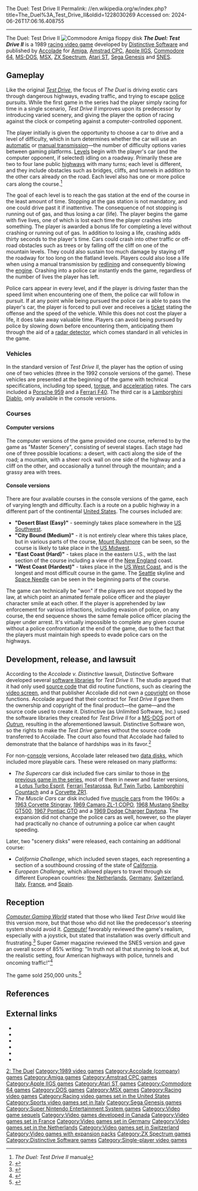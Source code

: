 The Duel: Test Drive II
Permalink: //en.wikipedia.org/w/index.php?title=The_Duel%3A_Test_Drive_II&oldid=1228030269
Accessed on: 2024-06-26T17:06:16.408755



------
The Duel: Test Drive II
{{Short description|1989 video game by Distinctive Software}}
{{More citations needed|date=October 2021}}
{{Infobox video game
| title = The Duel: Test Drive II
| image = The Duel Test Drive II cover.jpg
| caption = Cover art for PC versions which feature the [[Ferrari F40|1989 Ferrari F40]] (top) and the [[Porsche 959|1989 Porsche 959]] (bottom)
| developer = [[Distinctive Software]]
| publisher = [[Accolade (company)|Accolade]]
| series = ''[[Test Drive (series)|Test Drive]]''
| designer = [[Don Mattrick]]<br />Amory Wong
| producer = [[Shelley Day]]
| programmer = Kris Hatlelid<br />Kevin Pickell<br />Hanno Lemke
| artist = John Boechler<br />Theresa Henry
| composer = Kris Hatlelid
| platforms = [[Amiga]], [[Amstrad CPC]], [[Apple IIGS]], [[Commodore 64]], [[MS-DOS]], [[MSX]], [[ZX Spectrum]], [[Atari ST]], [[Sega Genesis]], [[Super Nintendo Entertainment System|SNES]]
| released = {{vgrelease|NA|1989|EU|1989}}'''Atari ST'''{{vgrelease|EU|1990}}'''Sega Genesis'''{{vgrelease|NA|1992|EU|1992}}'''SNES'''{{vgrelease|NA|December 1992|EU|March 1993}}
| genre = [[Racing video game|Racing]]
| modes = [[Single-player video game|Single-player]]
}}
[[File:Test Drive II (Amiga).jpg|thumb|Commodore Amiga floppy disk]]
'''''The Duel: Test Drive II''''' is a 1989 [[racing video game]] developed by [[Distinctive Software]] and published by [[Accolade (company)|Accolade]] for [[Amiga]], [[Amstrad CPC]], [[Apple IIGS]], [[Commodore 64]], [[MS-DOS]], [[MSX]], [[ZX Spectrum]], [[Atari ST]], [[Sega Genesis]] and [[Super Nintendo Entertainment System|SNES]].

==Gameplay==
Like the original ''[[Test Drive (1987 video game)|Test Drive]]'', the focus of ''The Duel'' is driving exotic cars through dangerous highways, evading traffic, and trying to escape [[police]] pursuits. While the first game in the series had the player simply racing for time in a single scenario, ''Test Drive II'' improves upon its predecessor by introducing varied scenery, and giving the player the option of racing against the clock or competing against a computer-controlled opponent.

The player initially is given the opportunity to choose a car to drive and a level of difficulty, which in turn determines whether the car will use an [[automatic transmission|automatic]] or [[manual transmission]]—the number of difficulty options varies between gaming platforms. [[Level (computer and video games)|Level]]s begin with the player's car (and the computer opponent, if selected) idling on a roadway. Primarily these are two to four lane public [[highway]]s with many turns; each level is different, and they include obstacles such as bridges, cliffs, and tunnels in addition to the other cars already on the road. Each level also has one or more police cars along the course.<ref>''The Duel: Test Drive II'' manual</ref>

The goal of each level is to reach the gas station at the end of the course in the least amount of time. Stopping at the gas station is not mandatory, and one could drive past it if inattentive. The consequence of not stopping is running out of gas, and thus losing a car (life). The player begins the game with five lives, one of which is lost each time the player crashes into something. The player is awarded a bonus life for completing a level without crashing or running out of gas. In addition to losing a life, crashing adds thirty seconds to the player's time. Cars could crash into other traffic or off-road obstacles such as trees or by falling off the cliff on one of the mountain levels. They could also sustain too much damage by staying off the roadway for too long on the flatland levels. Players could also lose a life when using a manual transmission by [[redline|redlining]] and consequently blowing the [[internal combustion engine|engine]]. Crashing into a police car instantly ends the game, regardless of the number of lives the player has left.

Police cars appear in every level, and if the player is driving faster than the speed limit when encountering one of them, the police car will follow in pursuit. If at any point while being pursued the police car is able to pass the player's car, the player is forced to pull over and receives a [[traffic ticket|ticket]] stating the offense and the speed of the vehicle. While this does not cost the player a life, it does take away valuable time. Players can avoid being pursued by police by slowing down before encountering them, anticipating them through the aid of a [[radar detector]], which comes standard in all vehicles in the game.

===Vehicles===
In the standard version of ''Test Drive II'', the player has the option of using one of two vehicles (three in the 1992 console versions of the game). These vehicles are presented at the beginning of the game with technical specifications, including top speed, [[torque]], and [[acceleration]] rates. The cars included a [[Porsche 959]] and a [[Ferrari F40]]. The third car is a [[Lamborghini Diablo]], only available in the console versions.

===Courses===
====Computer versions====
The computer versions of the game provided one course, referred to by the game as "Master Scenery", consisting of several stages. Each stage had one of three possible locations: a desert, with cacti along the side of the road; a mountain, with a sheer rock wall on one side of the highway and a cliff on the other, and occasionally a tunnel through the mountain; and a grassy area with trees.

====Console versions====
There are four available courses in the console versions of the game, each of varying length and difficulty. Each is a route on a public highway in a different part of the continental [[United States]]. The courses included are:
*'''"Desert Blast (Easy)"''' - seemingly takes place somewhere in the [[Southwestern United States|US Southwest]].
*'''"City Bound (Medium)"''' - it is not entirely clear where this takes place, but in various parts of the course, [[Mount Rushmore]] can be seen, so the course is likely to take place in the [[Midwestern United States|US Midwest]].
*'''"East Coast (Hard)"''' - takes place in the eastern U.S., with the last section of the course including a view of the [[New England]] coast.
*'''"West Coast (Hardest)"''' - takes place in the [[West Coast of the United States|US West Coast]], and is the longest and most difficult course in the game. The [[Seattle]] skyline and [[Space Needle]] can be seen in the beginning parts of the course.

The game can technically be "won" if the players are not stopped by the law, at which point an animated female police officer and the player character smile at each other. If the player is apprehended by law enforcement for various infractions, including evasion of police, on any course, the end sequence shows the same female police officer placing the player under arrest. It's virtually impossible to complete any given course without a police confrontation at the end of the game, due to the fact that the players must maintain high speeds to evade police cars on the highways.

==Development, release, and lawsuit==
According to the ''Accolade v. Distinctive'' lawsuit, Distinctive Software developed several [[Library (computing)|software libraries]] for ''Test Drive II''. The studio argued that it had only used [[source code]] that did routine functions, such as clearing the [[Cathode ray tube|video screen]], and that publisher Accolade did not own a [[copyright]] on those functions. Accolade argued that their contract for ''Test Drive II'' gave them the ownership and copyright of the final product—the game—and the source code used to create it. Distinctive (as Unlimited Software, Inc.) used the software libraries they created for ''Test Drive II'' for a [[MS-DOS]] port of ''[[Outrun]]'', resulting in the aforementioned lawsuit. Distinctive Software won, so the rights to make the ''Test Drive'' games without the source code transferred to Accolade. The court also found that Accolade had failed to demonstrate that the balance of hardships was in its favor.<ref>{{cite web |url=http://www.patentarcade.com/2005/05/case-accolade-v-distinctive-ndcal-1990.html|title=Case: Accolade v. Distinctive (N.D.Cal. 1990) [C]|author=Dannenberg, Ross|date=May 30, 2005|website=Patent Arcade|access-date=September 26, 2019}}</ref>

For non-[[video game console|console]] versions, Accolade later released two [[expansion pack|data disks]], which included more playable cars. These were released on many platforms:
* ''The Supercars'' car disk included five cars similar to those in [[Test Drive (1987 video game)|the previous game in the series]], most of them in newer and faster versions, a [[Lotus Esprit|Lotus Turbo Esprit]], [[Ferrari Testarossa]], [[Ruf CTR|Ruf Twin Turbo]], [[Lamborghini Countach]] and a [[Chevrolet Corvette (C4)|Corvette ZR1]].
* ''The Muscle Cars'' car disk included five [[muscle car]]s from the 1960s: a [[Chevrolet Corvette (C2)|1963 Corvette Stingray]], [[Chevrolet Camaro (first generation)|1969 Camaro ZL-1 COPO]], [[Shelby Mustang|1968 Mustang Shelby GT500]], [[Pontiac GTO|1967 Pontiac GTO]] and a [[Dodge Charger Daytona|1969 Dodge Charger Daytona]]. The expansion did not change the police cars as well, however, so the player had practically no chance of outrunning a police car when caught speeding.

Later, two "scenery disks" were released, each containing an additional course:
* ''California Challenge'', which included seven stages, each representing a section of a southbound crossing of the state of [[California]].
* ''European Challenge'', which allowed players to travel through six different European countries: [[Netherlands|the Netherlands]], [[Germany]], [[Switzerland]], [[Italy]], [[France]], and [[Spain]].

==Reception==
{{Video game reviews
| CRASH = 76%<ref>{{Cite web|url=http://www.worldofspectrum.org/showmag.cgi?mag=Crash/Issue73/Pages/Crash7300044.jpg|title = Crash}}</ref>
| YSinclair = 52%<ref>{{cite web |url=http://www.ysrnry.co.uk/articles/testdrive2.htm |title=Archived copy |access-date=2016-04-12 |url-status=dead |archive-url=https://web.archive.org/web/20160412010347/http://www.ysrnry.co.uk/articles/testdrive2.htm |archive-date=2016-04-12 }}</ref>
| rev1 = ''MicroHobby'' (ES)
| rev1Score = 76%<ref>{{Cite web|url=http://www.worldofspectrum.org/showmag.cgi?mag=MicroHobby/Issue197/Pages/MicroHobby19700030.jpg|title = MicroHobby}}</ref>
| rev2 = Power Play
| rev2Score = 73%<ref>http://www.kultboy.com/gfx/pp/testberichte/1/testdrive2_amiga.jpg {{Bare URL image|date=March 2022}}</ref>|
| GR = 59.67% (SNES)<ref>{{cite web|url=https://www.gamerankings.com/snes/588785-test-drive-ii-the-duel/index.html|title=Test Drive II: The Duel SNES Review Score|archive-url=https://web.archive.org/web/20190219215328/https://www.gamerankings.com/snes/588785-test-drive-ii-the-duel/index.html|archive-date=2019-02-19}}</ref><br />35% (Genesis)<ref>{{cite web|url=https://www.gamerankings.com/genesis/586532-test-drive-ii-the-duel/index.html|title=Test Drive II: The Duel Genesis Review Score|archive-url=https://web.archive.org/web/20190516152034/https://www.gamerankings.com/genesis/586532-test-drive-ii-the-duel/index.html|archive-date=2019-05-16}}</ref>
}}
''[[Computer Gaming World]]'' stated that those who liked ''Test Drive'' would like this version more, but that those who did not like the predecessor's steering system should avoid it.{{r|lee198904}} ''[[Compute!]]'' favorably reviewed the game's realism, especially with a joystick, but stated that installation was overly difficult and frustrating.<ref name="mclean198908">{{cite news | url=https://archive.org/stream/1989-08-compute-magazine/Compute_Issue_111_1989_Aug#page/n67/mode/2up | title=The Duel: Test Drive II | work=Compute! | date=August 1989 | access-date=11 November 2013 | author=McLean, Mickey | pages=66}}</ref> Super Gamer magazine reviewed the SNES version and gave an overall score of 85% writing: "In truth not all that stunning to look at, but the realistic setting, four American highways with police, tunnels and oncoming traffic!"<ref>{{Cite journal|date=May 1994|title=The Duel: Test Drive II|url=https://archive.org/details/super-gamer-02/page/122/mode/2up|journal=Super Gamer|location=[[United Kingdom]]|publisher=[[Paragon Publishing]]|issue=2|pages=123|access-date=March 14, 2021}}</ref>

The game sold 250,000 units.<ref>{{cite web|first=Burnaby|last=B.C|url=https://www.newspapers.com/clip/89676520/edmonton-journal/|title=Investment in home computer helped turn teen into a tycoon|newspaper=[[Edmonton Journal]]|page=10|date=June 24, 1991|accessdate=November 28, 2021|via=[[Newspapers.com]]}}</ref>

==References==
{{Reflist|refs=
<ref name="lee198904">{{cite news | title=Computer Cavalcade of Sports | magazine=Computer Gaming World | date=April 1989 | author=Lee, Wyatt | pages=32}}</ref>
}}

==External links==
*{{moby game|id=/duel-test-drive-ii}}
*{{moby game|id=/supercars-test-drive-ii-car-disk|name=''The Supercars'' car disk}}
*{{moby game|id=/duel-test-drive-ii-car-disk-the-muscle-cars|name=''Musclecars'' car disk}}
*{{moby game|id=/test-drive-ii-scenery-disk-california-challenge|name=''California Challenge'' scenery disk}}
*{{moby game|id=/european-challenge|name=''European Challenge'' scenery disk}}
*{{abime|id=1350}}

{{Test Drive}}
{{Authority control}}

{{DEFAULTSORT:Duel: Test Drive II, The}}
[[Category:Test Drive|2: The Duel]]
[[Category:1989 video games]]
[[Category:Accolade (company) games]]
[[Category:Amiga games]]
[[Category:Amstrad CPC games]]
[[Category:Apple IIGS games]]
[[Category:Atari ST games]]
[[Category:Commodore 64 games]]
[[Category:DOS games]]
[[Category:MSX games]]
[[Category:Racing video games]]
[[Category:Racing video games set in the United States]]
[[Category:Sports video games set in Italy]]
[[Category:Sega Genesis games]]
[[Category:Super Nintendo Entertainment System games]]
[[Category:Video game sequels]]
[[Category:Video games developed in Canada]]
[[Category:Video games set in France]]
[[Category:Video games set in Germany]]
[[Category:Video games set in the Netherlands]]
[[Category:Video games set in Switzerland]]
[[Category:Video games with expansion packs]]
[[Category:ZX Spectrum games]]
[[Category:Distinctive Software games]]
[[Category:Single-player video games]]